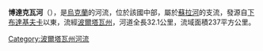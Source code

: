 '''博達克瓦河'''（{{lang-uk|Бодаква}}），是[[烏克蘭|烏克蘭]]的河流，位於該國中部，屬於[[蘇拉河_(第聶伯河支流)|蘇拉河]]的支流，發源自[[下布達基夫卡|下布達基夫卡]]以東，流經[[波爾塔瓦州|波爾塔瓦州]]，河道全長32.1公里，流域面積237平方公里。

{{DEFAULTSORT:Бодаква (річка)}}
[[Category:波爾塔瓦州河流|Category:波爾塔瓦州河流]]


{{Ukraine-river-stub}}
